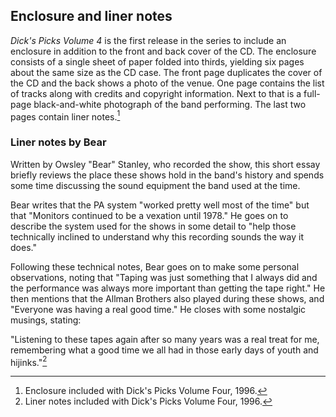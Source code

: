 
==Enclosure and liner notes==
''Dick's Picks Volume 4'' is the first release in the series to include an enclosure in addition to the front and back cover of the CD.  The enclosure consists of a single sheet of paper folded into thirds, yielding six pages about the same size as the CD case.  The front page duplicates the cover of the CD and the back shows a photo of the venue.  One page contains the list of tracks along with credits and copyright information.  Next to that is a full-page black-and-white photograph of the band performing.  The last two pages contain liner notes.<ref>Enclosure included with Dick's Picks Volume Four, 1996.</ref>

===Liner notes by Bear===
Written by Owsley "Bear" Stanley, who recorded the show, this short essay briefly reviews the place these shows hold in the band's history and spends some time discussing the sound equipment the band used at the time.

Bear writes that the PA system "worked pretty well most of the time" but that "Monitors continued to be a vexation until 1978."  He goes on to describe the system used for the shows in some detail to "help those technically inclined to understand why this recording sounds the way it does."

Following these technical notes, Bear goes on to make some personal observations, noting that "Taping was just something that I always did and the performance was always more important than getting the tape right."  He then mentions that the Allman Brothers also played during these shows, and "Everyone was having a real good time."  He closes with some nostalgic musings, stating:

"Listening to these tapes again after so many years was a real treat for me, remembering what a good time we all had in those early days of youth and hijinks."<ref>Liner notes included with Dick's Picks Volume Four, 1996.</ref>


